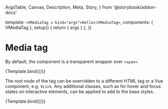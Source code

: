   ArgsTable,
  Canvas,
  Description,
  Meta,
  Story,
} from '@storybook/addon-docs'


<Meta title="Components/VMediaTag" component={VMediaTag} />

  template: `<VMediaTag v-bind="args">Hello</VMediaTag>`,
  components: { VMediaTag },
  setup() {
    return { args }
  },
})

# Media tag

<Description of={VMediaTag} />

<ArgsTable of={VMediaTag} />

By default, the component is a transparent wrapper over `<span>`.

<Canvas>
  <Story name="Default">{Template.bind({})}</Story>
</Canvas>

The root node of the tag can be overridden to a different HTML tag or a Vue
component, e.g. `VLink`. Any additional classes, such as for hover and
focus states on interactive elements, can be applied to add to the base styles.

<Canvas>
  <Story
    name="Custom node"
    args={{
      tag: 'a',
      href: 'https://wordpress.org/',
    }}
  >
    {Template.bind({})}
  </Story>
</Canvas>
